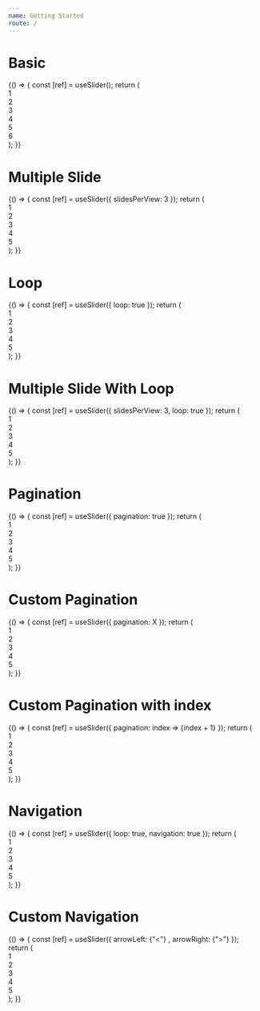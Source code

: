 ```yaml
---
name: Getting Started
route: /
---
```



# Basic

<Playground>
  {() => {
    const [ref] = useSlider();
    return (
      <div ref={ref}>
        <div>1</div>
        <div>2</div>
        <div>3</div>
        <div>4</div>
        <div>5</div>
        <div>6</div>
      </div>
    );
  }}
</Playground>

# Multiple Slide

<Playground>
  {() => {
    const [ref] = useSlider({ slidesPerView: 3 });
    return (
      <div ref={ref}>
        <div>1</div>
        <div>2</div>
        <div>3</div>
        <div>4</div>
        <div>5</div>
      </div>
    );
  }}
</Playground>

# Loop

<Playground>
  {() => {
    const [ref] = useSlider({
      loop: true
    });
    return (
      <div ref={ref}>
        <div>1</div>
        <div>2</div>
        <div>3</div>
        <div>4</div>
        <div>5</div>
      </div>
    );
  }}
</Playground>

# Multiple Slide With Loop

<Playground>
  {() => {
    const [ref] = useSlider({ slidesPerView: 3, loop: true });
    return (
      <div ref={ref}>
        <div>1</div>
        <div>2</div>
        <div>3</div>
        <div>4</div>
        <div>5</div>
      </div>
    );
  }}
</Playground>

# Pagination

<Playground>
  {() => {
    const [ref] = useSlider({ pagination: true });
    return (
      <div ref={ref}>
        <div>1</div>
        <div>2</div>
        <div>3</div>
        <div>4</div>
        <div>5</div>
      </div>
    );
  }}
</Playground>

# Custom Pagination

<Playground>
  {() => {
    const [ref] = useSlider({ pagination: <span>X</span> });
    return (
      <div ref={ref}>
        <div>1</div>
        <div>2</div>
        <div>3</div>
        <div>4</div>
        <div>5</div>
      </div>
    );
  }}
</Playground>

# Custom Pagination with index

<Playground>
  {() => {
    const [ref] = useSlider({ pagination: index => <span>{index + 1}</span> });
    return (
      <div ref={ref}>
        <div>1</div>
        <div>2</div>
        <div>3</div>
        <div>4</div>
        <div>5</div>
      </div>
    );
  }}
</Playground>

# Navigation

<Playground>
  {() => {
    const [ref] = useSlider({ loop: true, navigation: true });
    return (
      <div ref={ref}>
        <div>1</div>
        <div>2</div>
        <div>3</div>
        <div>4</div>
        <div>5</div>
      </div>
    );
  }}
</Playground>

# Custom Navigation

<Playground>
  {() => {
    const [ref] = useSlider({
      arrowLeft: <span style={{ fontSize: "50px" }}> {"<"} </span>,
      arrowRight: <span style={{ fontSize: "50px" }}> {">"} </span>
    });
    return (
      <div ref={ref}>
        <div>1</div>
        <div>2</div>
        <div>3</div>
        <div>4</div>
        <div>5</div>
      </div>
    );
  }}
</Playground>

<!-- # AutoPlay with custom speed -->

<!-- <Playground> -->
<!--   {() => { -->
<!--     const [ref] = useSlider({ -->
<!--       autoPlay: true, -->
<!--       loop: true, -->
<!--       duration: 1000 -->
<!--     }); -->
<!--     return ( -->
<!--       <div ref={ref}> -->
<!--         <div>1</div> -->
<!--         <div>2</div> -->
<!--         <div>3</div> -->
<!--         <div>4</div> -->
<!--         <div>5</div> -->
<!--       </div> -->
<!--     ); -->
<!--   }} -->
<!-- </Playground> -->

<!-- # AutoPlay -->

<!-- <Playground> -->
<!--   {() => { -->
<!--     const [ref] = useSlider({ autoPlay: true, loop: true }); -->
<!--     return ( -->
<!--       <div ref={ref}> -->
<!--         <div>1</div> -->
<!--         <div>2</div> -->
<!--         <div>3</div> -->
<!--         <div>4</div> -->
<!--         <div>5</div> -->
<!--       </div> -->
<!--     ); -->
<!--   }} -->
<!-- </Playground> -->
